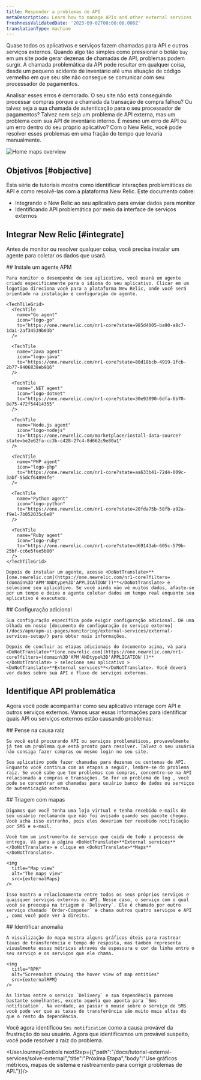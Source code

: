 ```yaml
---
title: Responder a problemas de API
metaDescription: Learn how to manage APIs and other external services
freshnessValidatedDate: '2023-09-02T00:00:00.000Z'
translationType: machine
---
```





Quase todos os aplicativos e serviços fazem chamadas para API e outros serviços externos. Quando algo tão simples como pressionar o botão `buy` em um site pode gerar dezenas de chamadas de API, problemas podem surgir. A chamada problemática da API pode resultar em qualquer coisa, desde um pequeno acidente de inventário até uma situação de código vermelho em que seu site não consegue se comunicar com seu processador de pagamentos.

Analisar esses erros é demorado. O seu site não está conseguindo processar compras porque a chamada da transação de compra falhou? Ou talvez seja a sua chamada de autenticação para o seu processador de pagamentos? Talvez nem seja um problema de API externa, mas um problema com sua API de inventário interno. É mesmo um erro de API ou um erro dentro do seu próprio aplicativo? Com o New Relic, você pode resolver esses problemas em uma fração do tempo que levaria manualmente.

<img
  title="Maps overview"
  alt="Home maps overview"
  src={externalOverview}
/>

## Objetivos [#objective]

Esta série de tutoriais mostra como identificar interações problemáticas de API e como resolvê-las com a plataforma New Relic. Este documento cobre:

* Integrando o New Relic ao seu aplicativo para enviar dados para monitor
* Identificando API problemática por meio da interface de serviços externos

## Integrar New Relic [#integrate]

Antes de monitor ou resolver qualquer coisa, você precisa instalar um agente para coletar os dados que usará.

<Steps>
  <Step>
    ## Instale um agente APM

    Para monitor o desempenho do seu aplicativo, você usará um agente criado especificamente para o idioma do seu aplicativo. Clicar em um logotipo direciona você para a plataforma New Relic, onde você será orientado na instalação e configuração do agente.

    <TechTileGrid>
      <TechTile
        name="Go agent"
        icon="logo-go"
        to="https://one.newrelic.com/nr1-core?state=985d4005-ba90-a8c7-1da1-2af34539b03b"
      />

      <TechTile
        name="Java agent"
        icon="logo-java"
        to="https://one.newrelic.com/nr1-core?state=80d18bcb-4919-1fcb-2b77-9406838eb916"
      />

      <TechTile
        name=".NET agent"
        icon="logo-dotnet"
        to="https://one.newrelic.com/nr1-core?state=30e93090-6dfa-6b70-8e75-472f54414355"
      />

      <TechTile
        name="Node.js agent"
        icon="logo-nodejs"
        to="https://one.newrelic.com/marketplace/install-data-source?state=be2e62fa-cc3b-c428-27c4-8d662c9e80a1"
      />

      <TechTile
        name="PHP agent"
        icon="logo-php"
        to="https://one.newrelic.com/nr1-core?state=aa633b41-72d4-009c-3abf-55dcf64894fe"
      />

      <TechTile
        name="Python agent"
        icon="logo-python"
        to="https://one.newrelic.com/nr1-core?state=20fda75b-58fb-a92a-f9e1-7b052035c6e8"
      />

      <TechTile
        name="Ruby agent"
        icon="logo-ruby"
        to="https://one.newrelic.com/nr1-core?state=d69143ab-605c-579b-25bf-cc6e5fee5b80"
      />
    </TechTileGrid>

    Depois de instalar um agente, acesse <DoNotTranslate>**[one.newrelic.com](https://one.newrelic.com/nr1-core?filters=(domain%3D'APM'ANDtype%3D'APPLICATION'))**</DoNotTranslate> e selecione seu aplicativo. Se você ainda não vê muitos dados, afaste-se por um tempo e deixe o agente coletar dados em tempo real enquanto seu aplicativo é executado.
  </Step>

  <Step>
    ## Configuração adicional

    Sua configuração específica pode exigir configuração adicional. Dê uma olhada em nosso [documento de configuração de serviço externo](/docs/apm/apm-ui-pages/monitoring/external-services/external-services-setup/) para obter mais informações.

    Depois de concluir as etapas adicionais do documento acima, vá para <DoNotTranslate>**[one.newrelic.com](https://one.newrelic.com/nr1-core?filters=(domain%3D'APM'ANDtype%3D'APPLICATION'))**</DoNotTranslate> > selecione seu aplicativo > <DoNotTranslate>**External services**</DoNotTranslate>. Você deverá ver dados sobre sua API e fluxo de serviços externos.
  </Step>
</Steps>

## Identifique API problemática

Agora você pode acompanhar como seu aplicativo interage com API e outros serviços externos. Vamos usar essas informações para identificar quais API ou serviços externos estão causando problemas:

<Steps>
  <Step>
    ## Pense na causa raiz

    Se você está procurando API ou serviços problemáticos, provavelmente já tem um problema que está pronto para resolver. Talvez o seu usuário não consiga fazer compras ou mesmo login no seu site.

    Seu aplicativo pode fazer chamadas para dezenas ou centenas de API. Enquanto você continua com as etapas a seguir, lembre-se do problema raiz. Se você sabe que tem problemas com compras, concentre-se na API relacionada a compras e transações. Se for um problema de log , você pode se concentrar em chamadas para usuário banco de dados ou serviços de autenticação externa.
  </Step>

  <Step>
    ## Triagem com mapas

    Digamos que você tenha uma loja virtual e tenha recebido e-mails de seu usuário reclamando que não foi avisado quando seu pacote chegou. Você acha isso estranho, pois eles deveriam ter recebido notificação por SMS e e-mail.

    Você tem um instrumento de serviço que cuida de todo o processo de entrega. Vá para a página <DoNotTranslate>**External services**</DoNotTranslate> e clique em <DoNotTranslate>**Maps**</DoNotTranslate>.

    <img
      title="Map view"
      alt="The maps view"
      src={externalMaps}
    />

    Isso mostra o relacionamento entre todos os seus próprios serviços e quaisquer serviços externos ou API. Nesse caso, o serviço com o qual você se preocupa na triagem é `Delivery`. Ele é chamado por outro serviço chamado `Order-Composer` e chama outros quatro serviços e API , como você pode ver à direita.
  </Step>

  <Step>
    ## Identificar anomalia

    A visualização do mapa mostra alguns gráficos úteis para rastrear taxas de transferência e tempo de resposta, mas também representa visualmente essas métricas através da espessura e cor da linha entre o seu serviço e os serviços que ele chama.

    <img
      title="RPM"
      alt="Screenshot showing the hover view of map entities"
      src={externalRPM}
    />

    As linhas entre o serviço `Delivery` e sua dependência parecem bastante semelhantes, exceto aquela que aponta para `Sms notification`. Na verdade, ao passar o mouse sobre o serviço de SMS você pode ver que as taxas de transferência são muito mais altas do que o resto da dependência.
  </Step>
</Steps>

Você agora identificou `Sms notification` como a causa provável da frustração do seu usuário. Agora que identificamos um provável suspeito, você pode resolver a raiz do problema.

<UserJourneyControls nextStep={{"path":"/docs/tutorial-external-services/solve-external","title":"Próxima Etapa","body":"Use gráficos métricos, mapas de sistema e rastreamento para corrigir problemas de API."}}/>